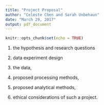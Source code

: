 ```yaml
---
title: "Project Proposal"
author: "Celeste Chen and Sarah Unbehaun"
date: "March 29, 2017"
output: pdf_document
---
```


```r
knitr::opts_chunk$set(echo = TRUE)
```


(1) the hypothesis and research questions 

(2) data experiment design 
(3) the data, 
(4) proposed processing methods, 
(5) proposed analytical methods, 
(6) ethical considerations of such a project.

